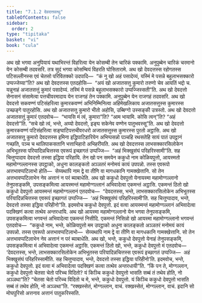 ```yaml
---
title: "7.1.2 देवदत्तवत्थु"
tableOfContents: false
sidebar:
  order: 2
type: "tipitaka"
basket: "vi"
book: "cula"
---
```



<DynamicBreadcrumb />

<Division number="333" book="cula">

<Paragraph number="1502" book="cula">
अथ खो भगवा अनुपियायं यथाभिरन्तं विहरित्वा येन कोसम्बी तेन चारिकं पक्कामि. अनुपुब्बेन चारिकं चरमानो येन कोसम्बी तदवसरि. तत्र सुदं भगवा कोसम्बियं विहरति घोसितारामे. अथ खो देवदत्तस्स रहोगतस्स पटिसल्लीनस्स एवं चेतसो परिवितक्को उदपादि—  “कं नु खो अहं पसादेय्यं, यस्मिं मे पसन्ने बहुलाभसक्कारो उप्पज्जेय्या”ति? अथ खो देवदत्तस्स एतदहोसि—  “अयं खो अजातसत्तु कुमारो तरुणो चेव आयतिं भद्दो च. यन्नूनाहं अजातसत्तुं कुमारं पसादेय्यं. तस्मिं मे पसन्ने बहुलाभसक्कारो उप्पज्जिस्सती”ति.
</Paragraph>

<Paragraph number="1503" book="cula">
अथ खो देवदत्तो सेनासनं संसामेत्वा पत्तचीवरमादाय येन राजगहं तेन पक्कामि. अनुपुब्बेन येन राजगहं तदवसरि. अथ खो देवदत्तो सकवण्णं पटिसंहरित्वा कुमारकवण्णं अभिनिम्मिनित्वा अहिमेखलिकाय अजातसत्तुस्स कुमारस्स उच्छङ्गे पातुरहोसि. अथ खो अजातसत्तु कुमारो भीतो अहोसि, उब्बिग्गो उस्सङ्की उत्रस्तो. अथ खो देवदत्तो अजातसत्तुं कुमारं एतदवोच—  “भायसि मं त्वं, कुमारा”ति? “आम भायामि. कोसि त्वन्”ति? “अहं देवदत्तो”ति. “सचे खो त्वं, भन्ते, अय्यो देवदत्तो, इङ्घ सकेनेव वण्णेन पातुभवस्सू”ति. अथ खो देवदत्तो कुमारकवण्णं पटिसंहरित्वा सङ्घाटिपत्तचीवरधरो अजातसत्तुस्स कुमारस्स पुरतो अट्ठासि. अथ खो अजातसत्तु कुमारो देवदत्तस्स इमिना इद्धिपाटिहारियेन अभिप्पसन्नो पञ्चहि रथसतेहि सायं पातं उपट्ठानं गच्छति, पञ्च च थालिपाकसतानि भत्ताभिहारो अभिहरीयति. अथ खो देवदत्तस्स लाभसक्कारसिलोकेन अभिभूतस्स परियादिन्नचित्तस्स एवरूपं इच्छागतं उप्पज्जि—  “अहं भिक्खुसंघं परिहरिस्सामी”ति. सह चित्तुप्पादाव देवदत्तो तस्सा इद्धिया परिहायि.
</Paragraph>

<Paragraph number="1504" book="cula">
तेन खो पन समयेन ककुधो नाम कोळियपुत्तो, आयस्मतो महामोग्गल्लानस्स उपट्ठाको, अधुना कालङ्कतो अञ्ञतरं मनोमयं कायं उपपन्नो. तस्स एवरूपो अत्तभावप्पटिलाभो होति—  सेय्यथापि नाम द्वे वा तीणि वा मागधकानि गामक्खेत्तानि. सो तेन अत्तभावप्पटिलाभेन नेव अत्तानं न परं ब्याबाधेति. अथ खो ककुधो देवपुत्तो येनायस्मा महामोग्गल्लानो तेनुपसङ्कमि, उपसङ्कमित्वा आयस्मन्तं महामोग्गल्लानं अभिवादेत्वा एकमन्तं अट्ठासि. एकमन्तं ठितो खो ककुधो देवपुत्तो आयस्मन्तं महामोग्गल्लानं एतदवोच—  “देवदत्तस्स, भन्ते, लाभसक्कारसिलोकेन अभिभूतस्स परियादिन्नचित्तस्स एवरूपं इच्छागतं उप्पज्जि—  ‘अहं भिक्खुसंघं परिहरिस्सामी’ति. सह चित्तुप्पादाव, भन्ते, देवदत्तो तस्सा इद्धिया परिहीनो”ति. इदमवोच ककुधो देवपुत्तो. इदं वत्वा आयस्मन्तं महामोग्गल्लानं अभिवादेत्वा पदक्खिणं कत्वा तत्थेव अन्तरधायि.
</Paragraph>

<Paragraph number="1505" book="cula">
अथ खो आयस्मा महामोग्गल्लानो येन भगवा तेनुपसङ्कमि, उपसङ्कमित्वा भगवन्तं अभिवादेत्वा एकमन्तं निसीदि. एकमन्तं निसिन्नो खो आयस्मा महामोग्गल्लानो भगवन्तं एतदवोच—  “ककुधो नाम, भन्ते, कोळियपुत्तो मम उपट्ठाको अधुना कालङ्कतो अञ्ञतरं मनोमयं कायं उपपन्नो. तस्स एवरूपो अत्तभावप्पटिलाभो—  सेय्यथापि नाम द्वे वा तीणि वा मागधकानि गामक्खेत्तानि. सो तेन अत्तभावप्पटिलाभेन नेव अत्तानं न परं ब्याबाधेति. अथ खो, भन्ते, ककुधो देवपुत्तो येनाहं तेनुपसङ्कमि, उपसङ्कमित्वा मं अभिवादेत्वा एकमन्तं अट्ठासि. एकमन्तं ठितो खो, भन्ते, ककुधो देवपुत्तो मं एतदवोच—  ‘देवदत्तस्स, भन्ते, लाभसक्कारसिलोकेन अभिभूतस्स परियादिन्नचित्तस्स एवरूपं इच्छागतं उप्पज्जि—  अहं भिक्खुसंघं परिहरिस्सामीति. सह चित्तुप्पादाव, भन्ते, देवदत्तो तस्सा इद्धिया परिहीनो’ति. इदमवोच, भन्ते, ककुधो देवपुत्तो. इदं वत्वा मं अभिवादेत्वा पदक्खिणं कत्वा तत्थेव अन्तरधायी”ति.
</Paragraph>

<Paragraph number="1506" book="cula">
“किं पन ते, मोग्गल्लान, ककुधो देवपुत्तो चेतसा चेतो परिच्च विदितो? यं किञ्चि ककुधो देवपुत्तो भासति सब्बं तं तथेव होति, नो अञ्ञथा”ति? “चेतसा चेतो परिच्च विदितो च मे, भन्ते, ककुधो देवपुत्तो. यं किञ्चि ककुधो देवपुत्तो भासति सब्बं तं तथेव होति, नो अञ्ञथा”ति. “रक्खस्सेतं, मोग्गल्लान, वाचं. रक्खस्सेतं, मोग्गल्लान, वाचं. इदानि सो मोघपुरिसो अत्तनाव अत्तानं पातुकरिस्सति.
</Paragraph>
</Division>